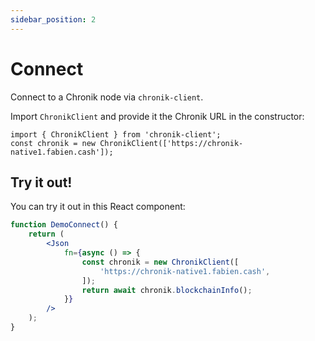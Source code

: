 ```yaml
---
sidebar_position: 2
---
```


# Connect

Connect to a Chronik node via `chronik-client`.

Import `ChronikClient` and provide it the Chronik URL in the constructor:

```tsx
import { ChronikClient } from 'chronik-client';
const chronik = new ChronikClient(['https://chronik-native1.fabien.cash']);
```

## Try it out!

You can try it out in this React component:

```jsx live
function DemoConnect() {
    return (
        <Json
            fn={async () => {
                const chronik = new ChronikClient([
                    'https://chronik-native1.fabien.cash',
                ]);
                return await chronik.blockchainInfo();
            }}
        />
    );
}
```
